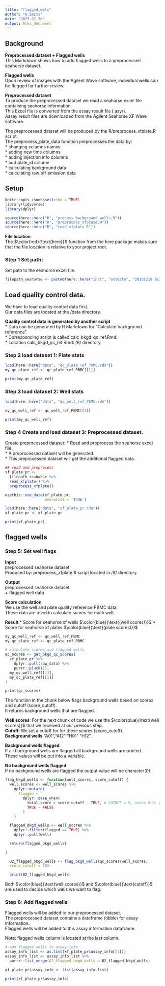 ```yaml
---
title: "flagged_wels"
author: "G.Smits"
date: "2023-01-30"
output: html_document
---
```

## Background

**Preprocessed dataset + Flagged wells** <br />
This Markdown shows how to add flagged wells to a preprocessed seahorse dataset.  <br />

**Flagged wells** <br />
Upon review of images with the Agilent Wave software, individual wells can be flagged for further
review. <br />

**Preprocessed dataset** <br />
To produce the preprocessed dataset we read a seahorse excel file containing seahorse information. <br />
This Excel file is converted from the assay result file (.asyr). <br />
Assay result files are downloaded from the Agilent Seahorse XF Wave software.

The preprocessed dataset will be produced by the R/preprocess_xfplate.R script. <br />
The preprocess_plate_data function preprocesses the data by: <br />
* changing columns names <br />
* adding new time columns <br />
* adding injection info columns <br />
* add plate_id column <br />
* calculating background data <br />
* calculating raw pH emission data

## Setup
```r
knitr::opts_chunk$set(echo = TRUE)
library(tidyverse)
library(dplyr)

source(here::here("R", "process_background_wells.R"))
source(here::here("R", "preprocess_xfplate.R"))
source(here::here("R", "read_xfplate.R"))
```

**File location**: <br />
The $\color{red}{\text{here}}$ function from the here package makes sure that the file location is relative to your project root.

### Step 1 Set path: <br />
Set path to the seahorse excel file.
```r

filepath_seahorse <- paste0(here::here("inst", "extdata", "20191219 SciRep PBMCs donor A.xlsx"))

```

## Load quality control data.

We have to load quality control data first. <br />
Our data files are located at the /data directory. 

**Quality control data is generated by another script** <br />
* Data can be generated by R Markdown for "Calculate background reference". <br />
* Corresponding script is called calc_bkgd_qc_ref.Rmd. <br />
* Location calc_bkgd_qc_ref.Rmd:  /R/ directory.

### Step 2 load dataset 1: Plate stats
```r
load(here::here("data", "qc_plate_ref_PBMC.rda"))
my_qc_plate_ref <- qc_plate_ref_PBMC[[1]]

print(my_qc_plate_ref)
```
### Step 3 load dataset 2: Well stats
```r
load(here::here("data", "qc_well_ref_PBMC.rda"))

my_qc_well_ref <- qc_well_ref_PBMC[[1]]

print(my_qc_well_ref)
```

### Step 4 Create and load dataset 3: Preprocessed dataset. <br />
Create preprocessed dataset: 
* Read and preprocess the seahorse excel file. <br />
* A preprocessed dataset will be generated. <br />
* This preprocessed dataset will get the additional flagged data.
```r

## read and preprocess
xf_plate_pr <-
  filepath_seahorse %>%
  read_xfplate() %>%
  preprocess_xfplate()

usethis::use_data(xf_plate_pr, 
                  overwrite = 'TRUE')

load(here::here("data", "xf_plate_pr.rda"))
xf_plate_pr <- xf_plate_pr

print(xf_plate_pr)
```
## flagged wells

### Step 5: Set well flags

**Input** <br />
preprocessed seahorse dataset  <br />
Produced by: preprocess_xfplate.R script located in /R/ directory.

**Output** <br />
preprocessed seahorse dataset <br />
+ flagged well data

**Score calculation** <br />
We use the well and plate quality reference PBMC data. <br />
These data are used to calculate scores for each well. <br />

**Result** 
* Score for seahorse xf wells $\color{blue}{\text{(well scores)}}$ 
* Score for seahorse xf plates $\color{blue}{\text{(plate scores)}}$
```r
my_qc_well_ref <- qc_well_ref_PBMC
my_qc_plate_ref <- qc_plate_ref_PBMC

# calculate scores and flagged wells
qc_scores <- get_bkgd_qc_scores(
  xf_plate_pr %>%
    dplyr::pull(raw_data) %>%
    purrr::pluck(1),
  my_qc_well_ref[[1]],
  my_qc_plate_ref[[1]]
)

print(qc_scores)

```

The function in the chunk below flags background wells based on scores and cutoff (score_cutoff). <br />
It returns background wells that are flagged. <br /> 

**Well scores**: For the next chunk of code we use the $\color{blue}{\text{well scores}}$ that we received at our previous step. <br />
**Cutoff**: We set a cutoff for for these scores (score_cutoff). <br />
**Background wells** "A01","A12" "H01" "H12".

**Background wells flagged**  <br />
If all background wells are flagged all background wells are printed. <br />
These values will be put into a variable. <br />

**No background wells flagged** <br />
If no background wells are flagged the output value will be character(0).
```r

flag_bkgd_wells <- function(well_scores, score_cutoff) {
  well_scores <- well_scores %>%
    dplyr::mutate(
      flagged =
        dplyr::case_when(
          total_score > score_cutoff ~ TRUE, # CUTOFF = 9, score 6-9: green, 10-12: orange, 13 - 18 red
          TRUE ~ FALSE
        )
    )

  flagged_bkgd_wells <- well_scores %>%
    dplyr::filter(flagged == TRUE) %>%
    dplyr::pull(well)

  return(flagged_bkgd_wells)

}

  O2_flagged_bkgd_wells <- flag_bkgd_wells(qc_scores$well_scores,
  score_cutoff = 10)

  print(O2_flagged_bkgd_wells)
```
Both $\color{blue}{\text{well scores}}$ and $\color{blue}{\text{cutoff}}$ are used to decide which wells we want to flag. <br />

### Step 6: Add flagged wells
Flagged wells will be added to our preprocessed dataset. <br />
The preprocessed dataset contains a dataframe (tibble) for assay information. <br />
Flagged wells will be added to this assay information dataframe. <br />

Note: flagged wells column is located at the last column.

```r

# add flagged wells to assay info
assay_info_list <- as.list(xf_plate_pr$assay_info[[1]])
assay_info_list <- assay_info_list %>%
  purrr::list_merge(O2_flagged_bkgd_wells = O2_flagged_bkgd_wells)

xf_plate_pr$assay_info <- list(assay_info_list)

print(xf_plate_pr$assay_info)

```
